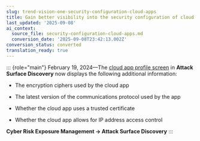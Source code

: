 ```yaml
---
slug: trend-vision-one-security-configuration-cloud-apps
title: Gain better visibility into the security configuration of cloud apps
last_updated: '2025-09-08'
ai_context:
  source_file: security-configuration-cloud-apps.md
  conversion_date: '2025-09-08T23:42:13.002Z'
conversion_status: converted
translation_ready: true
---
```


::: {role="main"}
February 19, 2024—The [cloud app profile screen](cloud-app-profile.mdx) in **Attack Surface Discovery** now displays the following additional information:

- The encryption ciphers used by the cloud app

- The latest version of the communications protocol used by the app

- Whether the cloud app uses a trusted certificate

- Whether the cloud app allows for IP address access control

**Cyber Risk Exposure Management → Attack Surface Discovery**
:::
